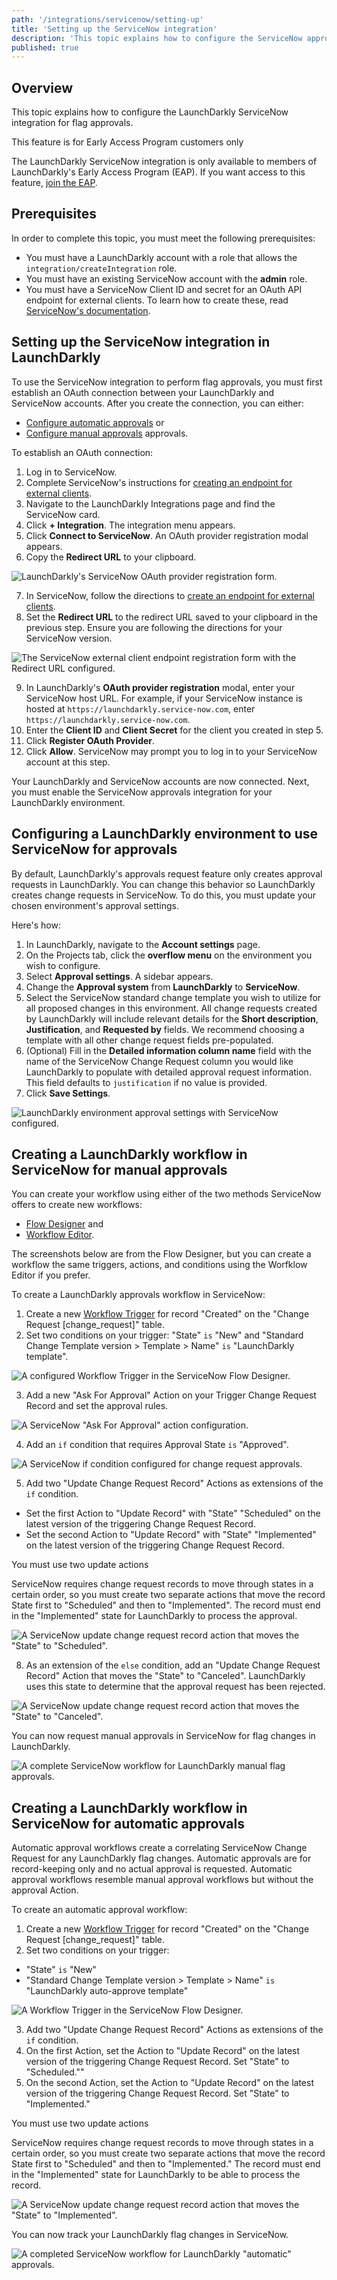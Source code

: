```yaml
---
path: '/integrations/servicenow/setting-up'
title: 'Setting up the ServiceNow integration'
description: 'This topic explains how to configure the ServiceNow approvals integration.'
published: true
---
```


## Overview

This topic explains how to configure the LaunchDarkly ServiceNow integration for flag approvals.

<Callout intent="info">
  <CalloutTitle>This feature is for Early Access Program customers only</CalloutTitle>
  <CalloutDescription>

The LaunchDarkly ServiceNow integration is only available to members of LaunchDarkly's Early Access Program (EAP). If you want access to this feature, [join the EAP](https://docs.google.com/forms/d/e/1FAIpQLScJ5qCC_RZTW9pPSXVZk9HaKzpltNAeoQb2t6gh7dLicwQWQQ/viewform).

  </CalloutDescription>
</Callout>

## Prerequisites

In order to complete this topic, you must meet the following prerequisites:

- You must have a LaunchDarkly account with a role that allows the `integration/createIntegration` role.
- You must have an existing ServiceNow account with the **admin** role.
- You must have a ServiceNow Client ID and secret for an OAuth API endpoint for external clients. To learn how to create these, read [ServiceNow's documentation](https://docs.servicenow.com/bundle/paris-platform-administration/page/administer/security/task/t_CreateEndpointforExternalClients.html).

## Setting up the ServiceNow integration in LaunchDarkly

To use the ServiceNow integration to perform flag approvals, you must first establish an OAuth connection between your LaunchDarkly and ServiceNow accounts. After you create the connection, you can either:

* [Configure automatic approvals](#creating-a-launchdarkly-workflow-in-servicenow-for-automatic-approvals) or
* [Configure manual approvals](#creating-a-launchdarkly-workflow-in-servicenow-for-manual-approvals) approvals.

To establish an OAuth connection:

1. Log in to ServiceNow.
2. Complete ServiceNow's instructions for [creating an endpoint for external clients](https://docs.servicenow.com/bundle/paris-platform-administration/page/administer/security/task/t_CreateEndpointforExternalClients.html).
3. Navigate to the LaunchDarkly Integrations page and find the ServiceNow card.
4. Click **+ Integration**. The integration menu appears.
5. Click **Connect to ServiceNow**. An OAuth provider registration modal appears.
6. Copy the **Redirect URL** to your clipboard.

![LaunchDarkly's ServiceNow OAuth provider registration form.](../../images/servicenow-register-oauth-launchdarkly.png)

7. In ServiceNow, follow the directions to [create an endpoint for external clients](https://docs.servicenow.com/bundle/paris-platform-administration/page/administer/security/task/t_CreateEndpointforExternalClients.html).
8. Set the **Redirect URL** to the redirect URL saved to your clipboard in the previous step. Ensure you are following the directions for your ServiceNow version.

![The ServiceNow external client endpoint registration form with the Redirect URL configured.](../../images/servicenow-register-oauth-provider.png)

9. In LaunchDarkly's **OAuth provider registration** modal, enter your ServiceNow host URL. For example, if your ServiceNow instance is hosted at `https://launchdarkly.service-now.com`, enter `https://launchdarkly.service-now.com`.
10. Enter the **Client ID** and **Client Secret** for the client you created in step 5.
11. Click **Register OAuth Provider**.
12. Click **Allow**. ServiceNow may prompt you to log in to your ServiceNow account at this step.

Your LaunchDarkly and ServiceNow accounts are now connected. Next, you must enable the ServiceNow approvals integration for your LaunchDarkly environment.

## Configuring a LaunchDarkly environment to use ServiceNow for approvals

By default, LaunchDarkly's approvals request feature only creates approval requests in LaunchDarkly. You can change this behavior so LaunchDarkly creates change requests in ServiceNow. To do this, you must update your chosen environment's approval settings.

Here's how:

1. In LaunchDarkly, navigate to the **Account settings** page.
2. On the Projects tab, click the **overflow menu** on the environment you wish to configure.
3. Select **Approval settings**. A sidebar appears.
4. Change the **Approval system** from **LaunchDarkly** to **ServiceNow**.
5. Select the ServiceNow standard change template you wish to utilize for all proposed changes in this environment. All change requests created by LaunchDarkly will include relevant details for the  **Short description**, **Justification**, and **Requested by** fields. We recommend choosing a template with all other change request fields pre-populated.
6. (Optional) Fill in the **Detailed information column name** field with the name of the ServiceNow Change Request column you would like LaunchDarkly to populate with detailed approval request information. This field defaults to `justification` if no value is provided.
7. Click **Save Settings**.

![LaunchDarkly environment approval settings with ServiceNow configured.](../../images/servicenow-environment-approval-settings.png)

## Creating a LaunchDarkly workflow in ServiceNow for manual approvals

You can create your workflow using either of the two methods ServiceNow offers to create new workflows:

* [Flow Designer](https://docs.servicenow.com/bundle/london-servicenow-platform/page/administer/flow-designer/concept/flow-designer.html) and
* [Workflow Editor](https://docs.servicenow.com/bundle/paris-servicenow-platform/page/administer/workflow/reference/workflow-editor.html).

The screenshots below are from the Flow Designer, but you can create a workflow the same triggers, actions, and conditions using the Worfklow Editor if you prefer.

To create a LaunchDarkly approvals workflow in ServiceNow:

1. Create a new [Workflow Trigger](https://docs.servicenow.com/bundle/quebec-security-management/page/product/security-operations-common/task/create-workflow-triggers.html) for record "Created" on the "Change Request [change_request]" table.
2. Set two conditions on your trigger: "State" `is` "New" and "Standard Change Template version > Template > Name" `is` "LaunchDarkly template".

![A configured Workflow Trigger in the ServiceNow Flow Designer.](../../images/servicenow-workflow-trigger.png)

3. Add a new "Ask For Approval" Action on your Trigger Change Request Record and set the approval rules.

![A ServiceNow "Ask For Approval" action configuration.](../../images/servicenow-manual-approval.png)

4. Add an `if` condition that requires Approval State `is` "Approved".

![A ServiceNow if condition configured for change request approvals.](../../images/servicenow-manual-approval-if.png)

5. Add two "Update Change Request Record" Actions as extensions of the `if` condition.
 * Set the first Action to "Update Record" with "State" "Scheduled" on the latest version of the triggering Change Request Record.
 * Set the second Action to "Update Record" with "State" "Implemented" on the latest version of the triggering Change Request Record.

<Callout intent="alert">
<CalloutTitle>You must use two update actions</CalloutTitle>
<CalloutDescription>

ServiceNow requires change request records to move through states in a certain order, so you must create two separate actions that move the record State first to "Scheduled" and then to "Implemented". The record must end in the "Implemented" state for LaunchDarkly to process the approval.

</CalloutDescription>
</Callout>

![A ServiceNow update change request record action that moves the "State" to "Scheduled".](../../images/servicenow-if-update-1.png)

8. As an extension of the `else` condition, add an "Update Change Request Record" Action that moves the "State" to "Canceled". LaunchDarkly uses this state to determine that the approval request has been rejected.

![A ServiceNow update change request record action that moves the "State" to "Canceled".](../../images/servicenow-else-update.png)

You can now request manual approvals in ServiceNow for flag changes in LaunchDarkly.

![A complete ServiceNow workflow for LaunchDarkly manual flag approvals.](../../images/servicenow-completed-manual-flow.png)

## Creating a LaunchDarkly workflow in ServiceNow for automatic approvals

Automatic approval workflows create a correlating ServiceNow Change Request for any LaunchDarkly flag changes. Automatic approvals are for record-keeping only and no actual approval is requested. Automatic approval workflows resemble manual approval workflows but without the approval Action.

To create an automatic approval workflow:

1. Create a new [Workflow Trigger](https://docs.servicenow.com/bundle/quebec-security-management/page/product/security-operations-common/task/create-workflow-triggers.html) for record "Created" on the "Change Request [change_request]" table.
2. Set two conditions on your trigger:
 * "State" `is` "New"
 * "Standard Change Template version > Template > Name" `is` "LaunchDarkly auto-approve template"

![A Workflow Trigger in the ServiceNow Flow Designer.](../../images/servicenow-workflow-trigger.png)

3. Add two "Update Change Request Record" Actions as extensions of the `if` condition.
4. On the first Action, set the Action to "Update Record" on the latest version of the triggering Change Request Record. Set "State" to "Scheduled.""
5. On the second Action, set the Action to "Update Record" on the latest version of the triggering Change Request Record. Set "State" to "Implemented."

<Callout intent="info">
<CalloutTitle>You must use two update actions</CalloutTitle>
<CalloutDescription>

ServiceNow requires change request records to move through states in a certain order, so you must create two separate actions that move the record State first to "Scheduled" and then to "Implemented." The record must end in the "Implemented" state for LaunchDarkly to be able to process the record.

</CalloutDescription>
</Callout>

![A ServiceNow update change request record action that moves the "State" to "Implemented".](../../images/servicenow-if-update-2.png)

You can now track your LaunchDarkly flag changes in ServiceNow.

![A completed ServiceNow workflow for LaunchDarkly "automatic" approvals.](../../images/servicenow-automatic-approvals.png)
